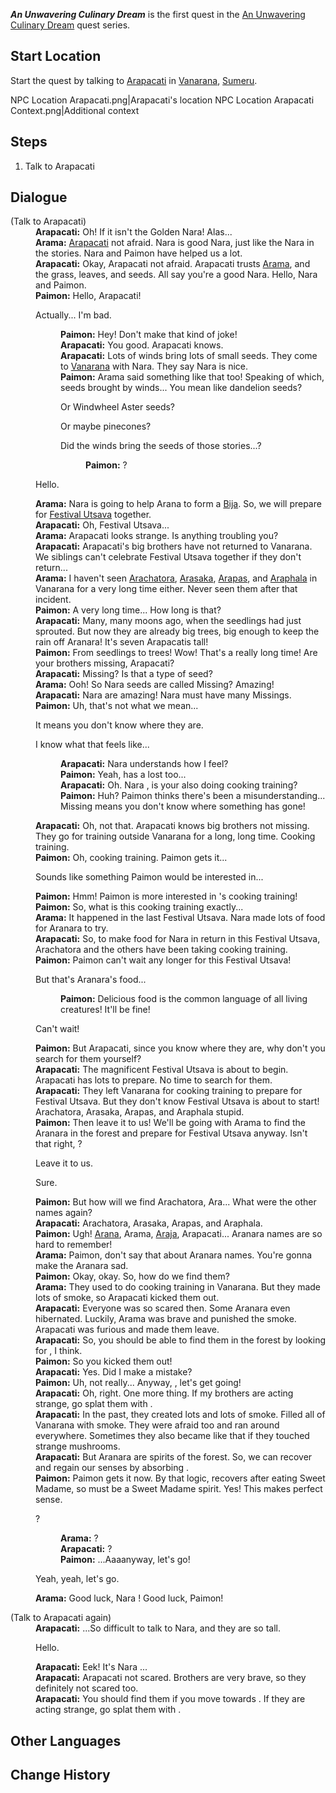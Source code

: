{{Quest Infobox
|id            = 73246
|title         = An Unwavering Culinary Dream
|image         = World Quest Children of the Forest.png
|type          = World
|chapter       = An Unwavering Culinary Dream
|part          = 1
|requirement   = [[The World of Aranara]]
|characters    = Arama; Arapacati; Traveler; Paimon
|startLocation = [[Vanarana (Subarea)]], [[Vanarana (Area)]], [[Sumeru]]
|region        = Sumeru
|area          = Vanarana (Area)
|subarea       = Vanarana (Subarea)
|next          = Cooking, the Flavor of Nature
}}
'''''An Unwavering Culinary Dream''''' is the first quest in the [[An Unwavering Culinary Dream]] quest series.

==Start Location==
Start the quest by talking to [[Arapacati]] in [[Vanarana (Subarea)|Vanarana]], [[Sumeru]].
<gallery>
NPC Location Arapacati.png|Arapacati's location
NPC Location Arapacati Context.png|Additional context
</gallery>

==Steps==
# Talk to Arapacati

==Dialogue==
{{Quest Description|Something is bothering Arapacati lately...}}
{{Dialogue Start}}
;(Talk to Arapacati)
:'''Arapacati:''' Oh! If it isn't the Golden Nara! Alas...
:'''Arama:''' [[Arapacati]] not afraid. Nara {{Traveler}} is good Nara, just like the Nara in the stories. Nara {{Traveler}} and Paimon have helped us a lot.
:'''Arapacati:''' Okay, Arapacati not afraid. Arapacati trusts [[Arama]], and the grass, leaves, and seeds. All say you're a good Nara. Hello, Nara {{Traveler}} and Paimon.
:'''Paimon:''' Hello, Arapacati!
:{{DIcon}} Actually... I'm bad.
::'''Paimon:''' Hey! Don't make that kind of joke!
::'''Arapacati:''' You good. Arapacati knows.
::'''Arapacati:''' Lots of winds bring lots of small seeds. They come to [[Vanarana (Subarea)|Vanarana]] with Nara. They say Nara {{Traveler}} is nice.
::'''Paimon:''' Arama said something like that too! Speaking of which, seeds brought by winds... You mean like dandelion seeds?
::{{DIcon}} Or Windwheel Aster seeds?
::{{DIcon}} Or maybe pinecones?
::{{DIcon}} Did the winds bring the seeds of those stories...?
:::'''Paimon:''' ?
:{{DIcon}} Hello.
:'''Arama:''' Nara {{Traveler}} is going to help Arana to form a [[Bija]]. So, we will prepare for [[Festival Utsava]] together.
:'''Arapacati:''' Oh, Festival Utsava...
:'''Arama:''' Arapacati looks strange. Is anything troubling you?
:'''Arapacati:''' Arapacati's big brothers have not returned to Vanarana. We siblings can't celebrate Festival Utsava together if they don't return...
:'''Arama:''' I haven't seen [[Arachatora]], [[Arasaka]], [[Arapas]], and [[Araphala]] in Vanarana for a very long time either. Never seen them after that incident.
:'''Paimon:''' A very long time... How long is that?
:'''Arapacati:''' Many, many moons ago, when the seedlings had just sprouted. But now they are already big trees, big enough to keep the rain off Aranara! It's seven Arapacatis tall!
:'''Paimon:''' From seedlings to trees! Wow! That's a really long time! Are your brothers missing, Arapacati?
:'''Arapacati:''' Missing? Is that a type of seed?
:'''Arama:''' Ooh! So Nara seeds are called Missing? Amazing!
:'''Arapacati:''' Nara are amazing! Nara {{Traveler}} must have many Missings.
:'''Paimon:''' Uh, that's not what we mean...
:{{DIcon}} It means you don't know where they are.
:{{DIcon}} I know what that feels like...
::'''Arapacati:''' Nara {{Traveler}} understands how I feel?
::'''Paimon:''' Yeah, {{Traveler}} has a lost {{MC|m=sister|f=brother}} too...
::'''Arapacati:''' Oh. Nara {{Traveler}}, is your {{MC|m=sister|f=brother}} also doing cooking training?
::'''Paimon:''' Huh? Paimon thinks there's been a misunderstanding... Missing means you don't know where something has gone!
:'''Arapacati:''' Oh, not that. Arapacati knows big brothers not missing. They go for training outside Vanarana for a long, long time. Cooking training.
:'''Paimon:''' Oh, cooking training. Paimon gets it...
:{{DIcon}} Sounds like something Paimon would be interested in...
:'''Paimon:''' Hmm! Paimon is more interested in {{Traveler}}'s cooking training!
:'''Paimon:''' So, what is this cooking training exactly...
:'''Arama:''' It happened in the last Festival Utsava. Nara made lots of food for Aranara to try.
:'''Arapacati:''' So, to make food for Nara in return in this Festival Utsava, Arachatora and the others have been taking cooking training.
:'''Paimon:''' Paimon can't wait any longer for this Festival Utsava!
:{{DIcon}} But that's Aranara's food...
::'''Paimon:''' Delicious food is the common language of all living creatures! It'll be fine!
:{{DIcon}} Can't wait!
:'''Paimon:''' But Arapacati, since you know where they are, why don't you search for them yourself?
:'''Arapacati:''' The magnificent Festival Utsava is about to begin. Arapacati has lots to prepare. No time to search for them.
:'''Arapacati:''' They left Vanarana for cooking training to prepare for Festival Utsava. But they don't know Festival Utsava is about to start! Arachatora, Arasaka, Arapas, and Araphala stupid.
:'''Paimon:''' Then leave it to us! We'll be going with Arama to find the Aranara in the forest and prepare for Festival Utsava anyway. Isn't that right, {{Traveler}}?
:{{DIcon}} Leave it to us.
:{{DIcon}} Sure.
:'''Paimon:''' But how will we find Arachatora, Ara... What were the other names again?
:'''Arapacati:''' Arachatora, Arasaka, Arapas, and Araphala.
:'''Paimon:''' Ugh! [[Arana]], Arama, [[Araja]], Arapacati... Aranara names are so hard to remember!
:'''Arama:''' Paimon, don't say that about Aranara names. You're gonna make the Aranara sad.
:'''Paimon:''' Okay, okay. So, how do we find them?
:'''Arama:''' They used to do cooking training in Vanarana. But they made lots of smoke, so Arapacati kicked them out.
:'''Arapacati:''' Everyone was so scared then. Some Aranara even hibernated. Luckily, Arama was brave and punished the smoke. Arapacati was furious and made them leave.
:'''Arapacati:''' So, you should be able to find them in the forest by looking for {{color|buzzword|the rising pillars of smoke}}, I think.
:'''Paimon:''' So you kicked them out!
:'''Arapacati:''' Yes. Did I make a mistake?
:'''Paimon:''' Uh, not really... Anyway, {{Traveler}}, let's get going!
:'''Arapacati:''' Oh, right. One more thing. If my brothers are acting strange, go splat them with {{color|buzzword|the power of Dendro}}.
:'''Arapacati:''' In the past, they created lots and lots of smoke. Filled all of Vanarana with smoke. They were afraid too and ran around everywhere. Sometimes they also became like that if they touched strange mushrooms.
:'''Arapacati:''' But Aranara are spirits of the forest. So, we can recover and regain our senses by absorbing {{color|buzzword|the power of Dendro}}.
:'''Paimon:''' Paimon gets it now. By that logic, {{Traveler}} recovers after eating Sweet Madame, so {{Traveler}} must be a Sweet Madame spirit. Yes! This makes perfect sense.
:{{DIcon}} ?
::'''Arama:''' ?
::'''Arapacati:''' ?
::'''Paimon:''' ...Aaaanyway, let's go!
:{{DIcon}} Yeah, yeah, let's go.
:'''Arama:''' Good luck, Nara {{Traveler}}! Good luck, Paimon!

;(Talk to Arapacati again)
:'''Arapacati:''' ...So difficult to talk to Nara, and they are so tall.
:{{DIcon}} Hello.
:'''Arapacati:''' Eek! It's Nara {{Traveler}}...
:'''Arapacati:''' Arapacati not scared. Brothers are very brave, so they definitely not scared too.
:'''Arapacati:''' You should find them if you move towards {{color|buzzword|the pillars of smoke}}. If they are acting strange, go splat them with {{color|buzzword|the power of Dendro}}.
{{Dialogue End}}

==Other Languages==
{{Other Languages|Transclude = An Unwavering Culinary Dream}}

==Change History==
{{Change History|3.0}}